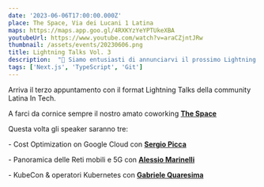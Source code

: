 ```yaml
---
date: '2023-06-06T17:00:00.000Z'
place: The Space, Via dei Lucani 1 Latina
maps: https://maps.app.goo.gl/4RXKYzYeYPTUkeXBA
youtubeUrl: https://www.youtube.com/watch?v=araCZjntJRw
thumbnail: /assets/events/20230606.png
title: Lightning Talks Vol. 3
description:  "📢 Siamo entusiasti di annunciarvi il prossimo Lightning Talks della community LiT!<br />Si parlerà di Cost Optimization on Google Cloud con **[Sergio Picca](https://www.linkedin.com/in/sergio-picca/)**, Panoramica delle Reti mobili e 5G con **[Alessio Marinelli](https://www.linkedin.com/in/alessio-marinelli/)** e KubeCon & operatori Kubernetes con **[Gabriele Quaresima](https://www.linkedin.com/in/gabriele-quaresima/)**"
tags: ['Next.js', 'TypeScript', 'Git']
---
```


Arriva il terzo appuntamento con il format Lightning Talks della community Latina In Tech.

A farci da cornice sempre il nostro amato coworking **[The Space](https://www.thespacecoworking.website/)**

Questa volta gli speaker saranno tre:

 \- Cost Optimization on Google Cloud con **[Sergio Picca](https://www.linkedin.com/in/sergio-picca/)**

 \- Panoramica delle Reti mobili e 5G con **[Alessio Marinelli](https://www.linkedin.com/in/alessio-marinelli/)** 
 
 \- KubeCon & operatori Kubernetes con **[Gabriele Quaresima](https://www.linkedin.com/in/gabriele-quaresima/)**